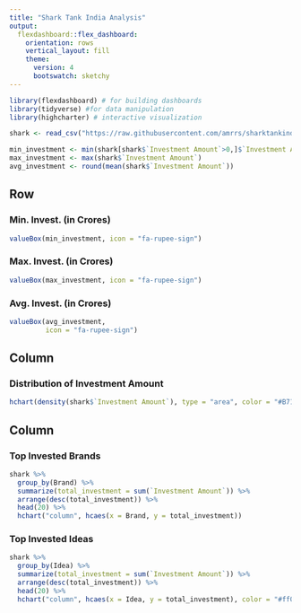 ```yaml
---
title: "Shark Tank India Analysis"
output: 
  flexdashboard::flex_dashboard:
    orientation: rows
    vertical_layout: fill
    theme: 
      version: 4
      bootswatch: sketchy
---
```


```r
library(flexdashboard) # for building dashboards
library(tidyverse) #for data manipulation
library(highcharter) # interactive visualization
```

```r
shark <- read_csv("https://raw.githubusercontent.com/amrrs/sharktankindia-analysis/main/ShartankIndiaAllPitches.csv")
```

```r
min_investment <- min(shark[shark$`Investment Amount`>0,]$`Investment Amount`)
max_investment <- max(shark$`Investment Amount`)
avg_investment <- round(mean(shark$`Investment Amount`))
```


Row
-----------------------------------------------------------------------

### Min. Invest. (in Crores)

```r
valueBox(min_investment, icon = "fa-rupee-sign")
```

### Max. Invest. (in Crores)

```r
valueBox(max_investment, icon = "fa-rupee-sign")
```

### Avg. Invest. (in Crores)

```r
valueBox(avg_investment, 
         icon = "fa-rupee-sign")
```


Column {data-width=650}
-----------------------------------------------------------------------

### Distribution of Investment Amount

```r
hchart(density(shark$`Investment Amount`), type = "area", color = "#B71C1C", name = "Investment Amount")
```


Column {data-width=350}
-----------------------------------------------------------------------

### Top Invested Brands

```r
shark %>% 
  group_by(Brand) %>% 
  summarize(total_investment = sum(`Investment Amount`)) %>%
  arrange(desc(total_investment)) %>% 
  head(20) %>% 
  hchart("column", hcaes(x = Brand, y = total_investment))
```


### Top Invested Ideas

```r
shark %>% 
  group_by(Idea) %>% 
  summarize(total_investment = sum(`Investment Amount`)) %>%
  arrange(desc(total_investment)) %>% 
  head(20) %>% 
  hchart("column", hcaes(x = Idea, y = total_investment), color = "#ff0011")
```
